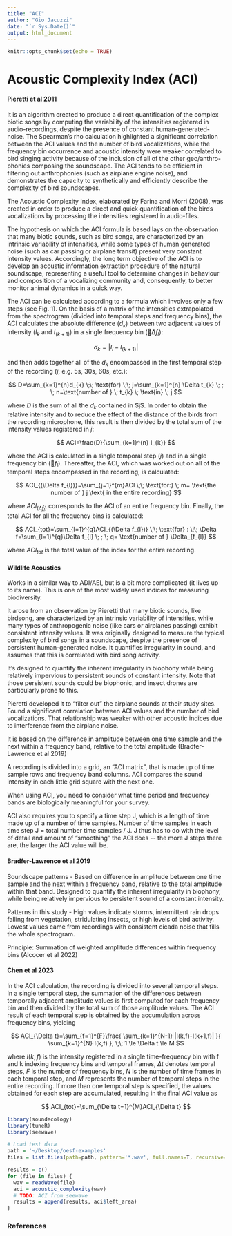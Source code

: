 ```yaml
---
title: "ACI"
author: "Gio Jacuzzi"
date: "`r Sys.Date()`"
output: html_document
---
```


```r
knitr::opts_chunk$set(echo = TRUE)
```

# Acoustic Complexity Index (ACI)

#### Pieretti et al 2011

It is an algorithm created to produce a direct quantification of the complex biotic songs by computing the variability of the intensities registered in audio-recordings, despite the presence of constant human-generated-noise. The Spearman's rho calculation highlighted a significant correlation between the ACI values and the number of bird vocalizations, while the frequency bin occurrence and acoustic intensity were weaker correlated to bird singing activity because of the inclusion of all of the other geo/anthro-phonies composing the soundscape. The ACI tends to be efficient in filtering out anthrophonies (such as airplane engine noise), and demonstrates the capacity to synthetically and efficiently describe the complexity of bird soundscapes.

The Acoustic Complexity Index, elaborated by Farina and Morri (2008), was created in order to produce a direct and quick quantification of the birds vocalizations by processing the intensities registered in audio-files.

The hypothesis on which the ACI formula is based lays on the observation that many biotic sounds, such as bird songs, are characterized by an intrinsic variability of intensities, while some types of human generated noise (such as car passing or airplane transit) present very constant intensity values. Accordingly, the long term objective of the ACI is to develop an acoustic information extraction procedure of the natural soundscape, representing a useful tool to determine changes in behaviour and composition of a vocalizing community and, consequently, to better monitor animal dynamics in a quick way.

The ACI can be calculated according to a formula which involves only a few steps (see Fig. 1). On the basis of a matrix of the intensities extrapolated from the spectrogram (divided into temporal steps and frequency bins), the ACI calculates the absolute difference ($d_{k}$) between two adjacent values of intensity ($I_{k}$ and $I_{(k+1)}$) in a single frequency bin ($\Delta f_{l}$):

$$
d_{k}=|I_{l}-I_{(k+1)}|
$$

and then adds together all of the $d_{k}$ encompassed in the first temporal step of the recording ($j$, e.g. 5s, 30s, 60s, etc.):

$$
D=\sum_{k=1}^{n}d_{k} \;\; \text{for} \;\; j=\sum_{k=1}^{n} \Delta t_{k} \; ; \; n=\text{number of } \; t_{k} \; \text{in} \; j
$$

where $D$ is the sum of all the $d_{k}$ contained in \$j\$. In order to obtain the relative intensity and to reduce the effect of the distance of the birds from the recording microphone, this result is then divided by the total sum of the intensity values registered in $j$:

$$
ACI=\frac{D}{\sum_{k=1}^{n} I_{k}}
$$

where the ACI is calculated in a single temporal step ($j$) and in a single frequency bin ($f_{l}$). Thereafter, the ACI, which was worked out on all of the temporal steps encompassed in the recording, is calculated:

$$
ACI_{(\Delta f_{l})}=\sum_{j=1}^{m}ACI \;\; \text{for:} \; m= \text{the number of } j \text{ in the entire recording}
$$

where $ACI_{(\Delta f_{l})}$ corresponds to the ACI of an entire frequency bin. Finally, the total ACI for all the frequency bins is calculated:

$$
ACI_{tot}=\sum_{l=1}^{q}ACI_{(\Delta f_{l})} \;\; \text{for} : \;\; \Delta f=\sum_{l=1}^{q}\Delta f_{l} \; ; \; q= \text{number of } \Delta_{f_{l}}
$$

where $ACI_{tot}$ is the total value of the index for the entire recording.

#### Wildlife Acoustics

Works in a similar way to ADI/AEI, but is a bit more complicated (it lives up to its name). This is one of the most widely used indices for measuring biodiversity.

It arose from an observation by Pieretti that many biotic sounds, like birdsong, are characterized by an intrinsic variability of intensities, while many types of anthropogenic noise (like cars or airplanes passing) exhibit consistent intensity values. It was originally designed to measure the typical complexity of bird songs in a soundscape, despite the presence of persistent human-generated noise. It quantifies irregularity in sound, and assumes that this is correlated with bird song activity.

It's designed to quantify the inherent irregularity in biophony while being relatively impervious to persistent sounds of constant intensity. Note that those persistent sounds could be biophonic, and insect drones are particularly prone to this.

Pieretti developed it to "filter out" the airplane sounds at their study sites. Found a significant correlation between ACI values and the number of bird vocalizations. That relationship was weaker with other acoustic indices due to interference from the airplane noise.

It is based on the difference in amplitude between one time sample and the next within a frequency band, relative to the total amplitude (Bradfer-Lawrence et al 2019)

A recording is divided into a grid, an "ACI matrix", that is made up of time sample rows and frequency band columns. ACI compares the sound intensity in each little grid square with the next one.

When using ACI, you need to consider what time period and frequency bands are biologically meaningful for your survey.

ACI also requires you to specify a time step J, which is a length of time made up of a number of time samples. Number of time samples in each time step J = total number time samples / J. J thus has to do with the level of detail and amount of "smoothing" the ACI does \-- the more J steps there are, the larger the ACI value will be.

#### Bradfer-Lawrence et al 2019

Soundscape patterns - Based on difference in amplitude between one time sample and the next within a frequency band, relative to the total amplitude within that band. Designed to quantify the inherent irregularity in biophony, while being relatively impervious to persistent sound of a constant intensity.

Patterns in this study - High values indicate storms, intermittent rain drops falling from vegetation, stridulating insects, or high levels of bird activity. Lowest values came from recordings with consistent cicada noise that fills the whole spectrogram.

Principle: Summation of weighted amplitude differences within frequency bins (Alcocer et al 2022)

#### Chen et al 2023

In the ACI calculation, the recording is divided into several temporal steps. In a single temporal step, the summation of the differences between temporally adjacent amplitude values is first computed for each frequency bin and then divided by the total sum of those amplitude values. The ACI result of each temporal step is obtained by the accumulation across frequency bins, yielding

$$
ACI_{\Delta t}=\sum_{f=1}^{F}\frac{ \sum_{k=1}^{N-1} |I(k,f)-I(k+1,f)| }{ \sum_{k=1}^{N} I(k,f) }, \;\; 1 \le \Delta t \le M  
$$

where $I(k, f)$ is the intensity registered in a single time-frequency bin with f and k indexing frequency bins and temporal frames, $\Delta t$ denotes temporal steps, $F$ is the number of frequency bins, $N$ is the number of time frames in each temporal step, and $M$ represents the number of temporal steps in the entire recording. If more than one temporal step is specified, the values obtained for each step are accumulated, resulting in the final ACI value as

$$
ACI_{tot}=\sum_{\Delta t=1}^{M}ACI_{\Delta t}
$$

```r
library(soundecology)
library(tuneR)
library(seewave)

# Load test data
path = '~/Desktop/oesf-examples'
files = list.files(path=path, pattern='*.wav', full.names=T, recursive=T)

results = c()
for (file in files) {
  wav = readWave(file)
  aci = acoustic_complexity(wav)
  # TODO: ACI from seewave
  results = append(results, aci$left_area)
}
```

### References
